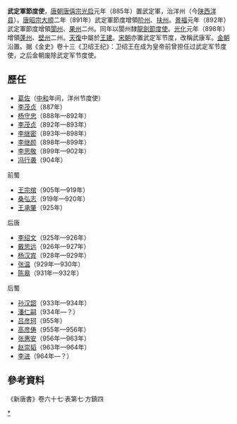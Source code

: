 '''武定軍節度使'''，[[唐朝|唐朝]][[唐僖宗|唐僖宗]][[光启|光启]]元年（885年）置武定軍，治洋州（今[[陕西|陕西]][[洋县|洋县]]）。[[唐昭宗|唐昭宗]][[大順_(唐昭宗)|大顺]]二年（891年）武定軍節度增領[[阶州|阶州]]、[[扶州|扶州]]。[[景福_(唐)|景福]]元年（892年）武定軍節度增領[[閬州|閬州]]、[[果州|果州]]二州。同年以閬州隸[[龍劍節度使|龍劍節度使]]。[[光化|光化]]元年（898年）增領[[蓬州|蓬州]]、[[壁州|壁州]]二州。[[天復_(唐朝)|天復]]中屬於[[王建_(前蜀)|王建]]。[[宋朝|宋朝]]亦置武定军节度，改稱武康军。[[金朝|金朝]]沿置。据《金史》卷十三《卫绍王纪》：卫绍王在成为皇帝前曾担任过武定军节度使，之后金朝废除武定军节度使。

==歷任==
*[[葛佐|葛佐]]（[[中和_(唐朝)|中和]]年间，洋州节度使）
*[[李茂贞|李茂贞]]（887年）
*[[杨守忠|杨守忠]]（888年—892年）
*[[李茂贞|李茂贞]]（892年—893年）
*[[李继密|李继密]]（893年—898年）
*[[李继颜|李继颜]]（898年—899年）
*[[李思敬_(唐朝)|李思敬]]（899年—902年）
*[[冯行袭|冯行袭]]（904年）
;前蜀
*[[王宗绾|王宗绾]]（905年—919年）
*[[桑弘志|桑弘志]]（919年—920年）
*[[王承肇|王承肇]]（925年）
;后唐
*[[李绍文|李绍文]]（925年—926年）
*[[戴思远|戴思远]]（926年—927年）
*[[杨汉宾|杨汉宾]]（928年—929年）
*[[张温_(后唐)|张温]]（929年—930年）
*[[陈皋|陈皋]]（931年—932年）
;后蜀
*[[孙汉韶|孙汉韶]]（933年—934年）
*[[潘仁嗣|潘仁嗣]]（934年—？）
*[[吕彦珂|吕彦珂]]（955年）
*[[高彦俦|高彦俦]]（955年—956年）
*[[张惠安|张惠安]]（956年—963年）
*[[赵崇韬|赵崇韬]]（963年—964年）
*[[李进|李进]]（964年—？）

== 參考資料 ==
《新唐書》卷六十七·表第七·方鎮四

{{五代十國藩鎮節度使}}

[[Category:武定軍節度使|*]]
